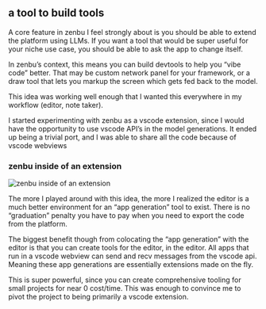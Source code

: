 
## a tool to build tools

A core feature in zenbu I feel strongly about is you should be able to extend the platform using LLMs. If you want a tool that would be super useful for your niche use case, you should be able to ask the app to change itself.

In zenbu’s context, this means you can build devtools to help you “vibe code” better. That may be custom network panel for your framework, or a draw tool that lets you markup the screen which gets fed back to the model.

This idea was working well enough that I wanted this everywhere in my workflow (editor, note taker).

I started experimenting with zenbu as a vscode extension, since I would have the opportunity to use vscode API’s in the model generations. It ended up being a trivial port, and I was able to share all the code because of vscode webviews

### zenbu inside of an extension

<Image
  src="/devlog/9/zenbu-extension.png"
  alt="zenbu inside of an extension"
  width={700}
  height={400}
/>

The more I played around with this idea, the more I realized the editor is a much better environment for an “app generation” tool to exist. There is no “graduation” penalty you have to pay when you need to export the code from the platform.

The biggest benefit though from colocating the “app generation” with the editor is that you can create tools for the editor, in the editor. All apps that run in a vscode webview can send and recv messages from the vscode api. Meaning these app generations are essentially extensions made on the fly.

This is super powerful, since you can create comprehensive tooling for small projects for near 0 cost/time. This was enough to convince me to pivot the project to being primarily a vscode extension.

